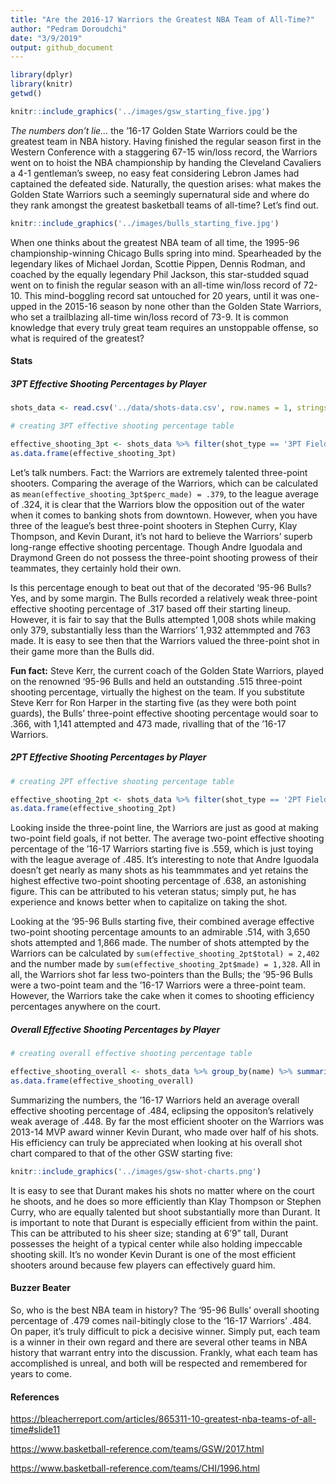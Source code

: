 ```yaml
---
title: "Are the 2016-17 Warriors the Greatest NBA Team of All-Time?"
author: "Pedram Doroudchi"
date: "3/9/2019"
output: github_document
---
```


```r
library(dplyr)
library(knitr)
getwd()
```

```r
knitr::include_graphics('../images/gsw_starting_five.jpg')
```

_The numbers don't lie..._ the '16-17 Golden State Warriors could be the greatest team in NBA history. Having finished the regular season first in the Western Conference with a staggering 67-15 win/loss record, the Warriors went on to hoist the NBA championship by handing the Cleveland Cavaliers a 4-1 gentleman's sweep, no easy feat considering Lebron James had captained the defeated side. Naturally, the question arises: what makes the Golden State Warriors such a seemingly supernatural side and where do they rank amongst the greatest basketball teams of all-time? Let's find out.  

```r
knitr::include_graphics('../images/bulls_starting_five.jpg')
```

When one thinks about the greatest NBA team of all time, the 1995-96 championship-winning Chicago Bulls spring into mind. Spearheaded by the legendary likes of Michael Jordan, Scottie Pippen, Dennis Rodman, and coached by the equally legendary Phil Jackson, this star-studded squad went on to finish the regular season with an all-time win/loss record of 72-10. This mind-boggling record sat untouched for 20 years, until it was one-upped in the 2015-16 season by none other than the Golden State Warriors, who set a trailblazing all-time win/loss record of 73-9. It is common knowledge that every truly great team requires an unstoppable offense, so what is required of the greatest?

#### Stats

##### 3PT Effective Shooting Percentages by Player

```r

shots_data <- read.csv('../data/shots-data.csv', row.names = 1, stringsAsFactors = FALSE)

# creating 3PT effective shooting percentage table

effective_shooting_3pt <- shots_data %>% filter(shot_type == '3PT Field Goal') %>% group_by(name) %>% summarize(total = sum(shot_type == shot_type), made = sum(shot_made_flag == 'shot_yes'), perc_made = made / total) %>% arrange(desc(perc_made))
as.data.frame(effective_shooting_3pt)
```

Let's talk numbers. Fact: the Warriors are extremely talented three-point shooters. Comparing the average of the Warriors, which can be calculated as `mean(effective_shooting_3pt$perc_made) = .379`, to the league average of .324, it is clear that the Warriors blow the opposition out of the water when it comes to banking shots from downtown. However, when you have three of the league's best three-point shooters in Stephen Curry, Klay Thompson, and Kevin Durant, it's not hard to believe the Warriors' superb long-range effective shooting percentage. Though Andre Iguodala and Draymond Green do not possess the three-point shooting prowess of their teammates, they certainly hold their own.  

Is this percentage enough to beat out that of the decorated '95-96 Bulls? Yes, and by some margin. The Bulls recorded a relatively weak three-point effective shooting percentage of .317 based off their starting lineup. However, it is fair to say that the Bulls attempted 1,008 shots while making only 379, substantially less than the Warriors' 1,932 attemmpted and 763 made. It is easy to see then that the Warriors valued the three-point shot in their game more than the Bulls did.  

**Fun fact:** Steve Kerr, the current coach of the Golden State Warriors, played on the renowned '95-96 Bulls and held an outstanding .515 three-point shooting percentage, virtually the highest on the team. If you substitute Steve Kerr for Ron Harper in the starting five (as they were both point guards), the Bulls' three-point effective shooting percentage would soar to .366, with 1,141 attempted and 473 made, rivalling that of the '16-17 Warriors.

##### 2PT Effective Shooting Percentages by Player

```r

# creating 2PT effective shooting percentage table

effective_shooting_2pt <- shots_data %>% filter(shot_type == '2PT Field Goal') %>% group_by(name) %>% summarize(total = sum(shot_type == shot_type), made = sum(shot_made_flag == 'shot_yes'), perc_made = made / total) %>% arrange(desc(perc_made))
as.data.frame(effective_shooting_2pt)
```

Looking inside the three-point line, the Warriors are just as good at making two-point field goals, if not better. The average two-point effective shooting percentage of the '16-17 Warriors starting five is .559, which is just toying with the league average of .485. It's interesting to note that Andre Iguodala doesn't get nearly as many shots as his teammmates and yet retains the highest effective two-point shooting percentage of .638, an astonishing figure. This can be attributed to his veteran status; simply put, he has experience and knows better when to capitalize on taking the shot.  

Looking at the '95-96 Bulls starting five, their combined average effective two-point shooting percentage amounts to an admirable .514, with 3,650 shots attempted and 1,866 made. The number of shots attempted by the Warriors can be calculated by `sum(effective_shooting_2pt$total) = 2,402` and the number made by `sum(effective_shooting_2pt$made) = 1,328`. All in all, the Warriors shot far less two-pointers than the Bulls; the '95-96 Bulls were a two-point team and the '16-17 Warriors were a three-point team. However, the Warriors take the cake when it comes to shooting efficiency percentages anywhere on the court.  

##### Overall Effective Shooting Percentages by Player

```r

# creating overall effective shooting percentage table

effective_shooting_overall <- shots_data %>% group_by(name) %>% summarize(total = sum(shot_type == shot_type), made = sum(shot_made_flag == 'shot_yes'), perc_made = made / total) %>% arrange(desc(perc_made))
as.data.frame(effective_shooting_overall)
```

Summarizing the numbers, the '16-17 Warriors held an average overall effective shooting percentage of .484, eclipsing the oppositon's relatively weak average of .448. By far the most efficient shooter on the Warriors was 2013-14 MVP award winner Kevin Durant, who made over half of his shots. His efficiency can truly be appreciated when looking at his overall shot chart compared to that of the other GSW starting five:    

```r
knitr::include_graphics('../images/gsw-shot-charts.png')
```

It is easy to see that Durant makes his shots no matter where on the court he shoots, and he does so more efficiently than Klay Thompson or Stephen Curry, who are equally talented but shoot substantially more than Durant. It is important to note that Durant is especially efficient from within the paint. This can be attributed to his sheer size; standing at 6'9" tall, Durant possesses the height of a typical center while also holding impeccable shooting skill. It's no wonder Kevin Durant is one of the most efficient shooters around because few players can effectively guard him.    

#### Buzzer Beater

So, who is the best NBA team in history? The '95-96 Bulls' overall shooting percentage of .479 comes nail-bitingly close to the '16-17 Warriors' .484. On paper, it's truly difficult to pick a decisive winner. Simply put, each team is a winner in their own regard and there are several other teams in NBA history that warrant entry into the discussion. Frankly, what each team has accomplished is unreal, and both will be respected and remembered for years to come.  

#### References

[https://bleacherreport.com/articles/865311-10-greatest-nba-teams-of-all-time#slide11](https://bleacherreport.com/articles/865311-10-greatest-nba-teams-of-all-time#slide11)  

[https://www.basketball-reference.com/teams/GSW/2017.html](https://www.basketball-reference.com/teams/GSW/2017.html)  

[https://www.basketball-reference.com/teams/CHI/1996.html](https://www.basketball-reference.com/teams/CHI/1996.html)  
